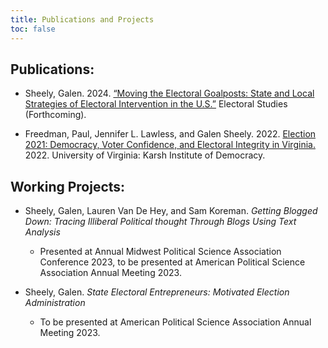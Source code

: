 ```yaml
---
title: Publications and Projects
toc: false
---
```


## Publications:

- Sheely, Galen. 2024. [“Moving the Electoral Goalposts: State and Local Strategies of Electoral Intervention in the U.S.”](https://www.dropbox.com/scl/fi/h3sm3p7s7mrbgml4vf2rq/GMS_EM-WP_Manuscript-Revised.pdf?rlkey=5vv3e3h7w9r0ifw21ywvocp1z&dl=0) Electoral Studies (Forthcoming).

- Freedman, Paul, Jennifer L. Lawless, and Galen Sheely. 2022. [Election 2021: Democracy, Voter Confidence, and Electoral Integrity in Virginia.](https://www.dropbox.com/scl/fi/llka8yuzkud6fgxb6s4sz/Election-2021-Report_Final-KARSH.pdf?rlkey=b3xd4z4o0nsxy0f0nr3uijklr&dl=0) 2022. University of Virginia: Karsh Institute of Democracy.



## Working Projects:

-   Sheely, Galen, Lauren Van De Hey, and Sam Koreman. *Getting Blogged Down: Tracing Illiberal Political thought Through Blogs Using Text Analysis*

    -   Presented at Annual Midwest Political Science Association Conference 2023, to be presented at American Political Science Association Annual Meeting 2023.

-   Sheely, Galen. *State Electoral Entrepreneurs: Motivated Election Administration*

    -   To be presented at American Political Science Association Annual Meeting 2023.
